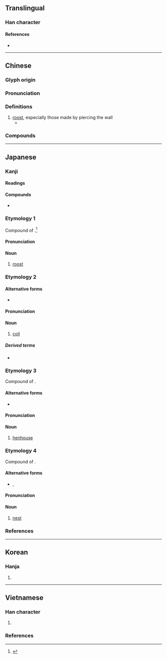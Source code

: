 {{also|埘}}
{{character info}}
==Translingual==

===Han character===
{{Han char|rn=32|rad=土|as=10|sn=13|four=44141|canj=GAGI|ids=⿰土時}}

====References====
* {{Han ref|kx=0235.110|dkj=05329|dj=0473.040|hdz=10471.120|uh=5852|ud=22610|bh=B6F6|bd=46838}}

----

==Chinese==
{{zh-forms|s=埘}}

===Glyph origin===
{{Han etym}}

===Pronunciation===
{{zh-pron
|m=shí
|c=si4
|mc=y
|oc=y
|cat=n
}}

===Definitions===
{{zh-hanzi}}

# [[roost]], especially those made by piercing the wall
#* {{zh-x|雞 棲 于 塒、日 之 夕 矣、羊 牛 下來。|ref=Shijing|The fowls roost in their '''holes in the walls'''; and in the evening of the day, the goats and cows come down [from the hill].}}

===Compounds===
{{zh-der|塒雞|雞塒}}

----

==Japanese==

===Kanji===
{{ja-kanji|rs=土10}}

====Readings====
{{ja-readings|goon=[[じ]] (ji)|kanon=[[し]] (shi)|kun=[[ねぐら]] (negura), [[とぐろ]] (toguro), [[とや]] (toya), [[とぐら]] (togura)}}

====Compounds====
* {{ja-r|就塒|しゅうじ|[[roost]]ing}}

===Etymology 1===
{{ja-kanjitab|ねぐら|yomi=k}}
Compound of {{ja-compound|寝|ね|座|くら}}.<ref name="DJR">{{R:Daijirin}}</ref> {{rendaku2|sort=ねぐら|kura|gura}}

====Pronunciation====
{{ja-pron|yomi=k|ねぐら|acc=0|acc_ref=DJR,NHK}}

====Noun====
{{ja-noun|ねぐら}}

# [[roost]]

===Etymology 2===
{{ja-kanjitab|とぐろ|yomi=k}}
{{rfe|ja|{{ja-r|鳥|と}}+{{ja-r|くろ}} from {{ja-r|幹|から}}, as in {{ja-r|身|むくろ}}?}}

====Alternative forms====
* {{ja-l|蜷局}}

====Pronunciation====
{{ja-pron|yomi=k|とぐろ|acc=3|acc_ref=DJR,NHK|acc2=0|acc2_ref=DJR,NHK}}

====Noun====
{{ja-noun|とぐろ}}

# [[coil]]

=====Derived terms=====
* {{ja-r|塒を巻く|とぐろ を まく}}

===Etymology 3===
{{ja-kanjitab|とや|yomi=k}}
Compound of {{ja-compound|鳥|と|屋|や}}.

====Alternative forms====
* {{ja-l|鳥屋}}

====Pronunciation====
{{ja-pron|yomi=k|とや|acc=0|acc_ref=DJR,NHK}}

====Noun====
{{ja-noun|とや}}

# [[henhouse]]

===Etymology 4===
{{ja-kanjitab|とぐら|yomi=k}}
Compound of {{ja-compound|鳥|と|座|くら}}. {{rendaku2|sort=とぐら|kura|gura}}

====Alternative forms====
* {{ja-l|鳥栖}}, {{ja-l|鳥座}}

====Pronunciation====
{{ja-pron|yomi=k|とぐら}}

====Noun====
{{ja-noun|とぐら}}

# [[nest]]

===References===
<references/>

{{topics|ja|Poultry|sort=とや}}

----

==Korean==

===Hanja===
{{ko-hanja|hangeul=시|rv=si|mr=si}}

# {{rfdef|ko|sort=土10}}

----

==Vietnamese==

===Han character===
{{vi-readings|rs=土10
|hanviet=thì-gdhn;tvctdhv;hvttd
|phienthiet=
|nom=
}}

# {{han tu form of|thì|[[nest]], [[roost]]}}

===References===
<references/>